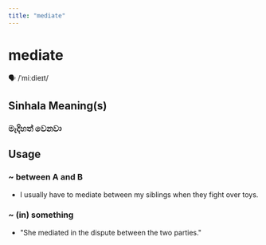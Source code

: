 ```yaml
---
title: "mediate"
---
```


# mediate

🗣️ /ˈmiːdieɪt/

## Sinhala Meaning(s)

### මැදිහත් වෙනවා

## Usage

### ~ between A and B

- I usually have to mediate between my siblings when they fight over toys.


### ~ (in) something

- "She mediated in the dispute between the two parties."

